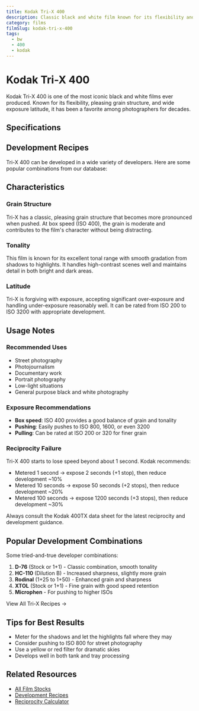 ```yaml
---
title: Kodak Tri-X 400
description: Classic black and white film known for its flexibility and iconic grain
category: films
filmSlug: kodak-tri-x-400
tags:
  - bw
  - 400
  - kodak
---
```


# Kodak Tri-X 400

Kodak Tri-X 400 is one of the most iconic black and white films ever produced. Known for its flexibility, pleasing grain structure, and wide exposure latitude, it has been a favorite among photographers for decades.

## Specifications

<FilmCard filmSlug="kodak-tri-x-400" />

## Development Recipes

Tri-X 400 can be developed in a wide variety of developers. Here are some popular combinations from our database:

<RecipeTable film="kodak-tri-x-400" maxRows={8} />

## Characteristics

### Grain Structure

Tri-X has a classic, pleasing grain structure that becomes more pronounced when pushed. At box speed (ISO 400), the grain is moderate and contributes to the film's character without being distracting.

### Tonality

This film is known for its excellent tonal range with smooth gradation from shadows to highlights. It handles high-contrast scenes well and maintains detail in both bright and dark areas.

### Latitude

Tri-X is forgiving with exposure, accepting significant over-exposure and handling under-exposure reasonably well. It can be rated from ISO 200 to ISO 3200 with appropriate development.

## Usage Notes

### Recommended Uses

- Street photography
- Photojournalism
- Documentary work
- Portrait photography
- Low-light situations
- General purpose black and white photography

### Exposure Recommendations

- **Box speed**: ISO 400 provides a good balance of grain and tonality
- **Pushing**: Easily pushes to ISO 800, 1600, or even 3200
- **Pulling**: Can be rated at ISO 200 or 320 for finer grain

### Reciprocity Failure

Tri-X 400 starts to lose speed beyond about 1 second. Kodak recommends:

- Metered 1 second → expose 2 seconds (+1 stop), then reduce development ~10%
- Metered 10 seconds → expose 50 seconds (+2 stops), then reduce development ~20%
- Metered 100 seconds → expose 1200 seconds (+3 stops), then reduce development ~30%

Always consult the Kodak 400TX data sheet for the latest reciprocity and development guidance.

## Popular Development Combinations

Some tried-and-true developer combinations:

1. **D-76** (Stock or 1+1) - Classic combination, smooth tonality
2. **HC-110** (Dilution B) - Increased sharpness, slightly more grain
3. **Rodinal** (1+25 to 1+50) - Enhanced grain and sharpness
4. **XTOL** (Stock or 1+1) - Fine grain with good speed retention
5. **Microphen** - For pushing to higher ISOs

<LinkButton to="/development?film=kodak-tri-x-400">
  View All Tri-X Recipes →
</LinkButton>

## Tips for Best Results

- Meter for the shadows and let the highlights fall where they may
- Consider pushing to ISO 800 for street photography
- Use a yellow or red filter for dramatic skies
- Develops well in both tank and tray processing

## Related Resources

- [All Film Stocks](/infobase/films)
- [Development Recipes](/infobase/recipes)
- [Reciprocity Calculator](/reciprocity)
